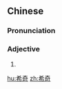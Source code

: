 ==Chinese==
{{zh-forms}}

===Pronunciation===
{{zh-pron
|m=xīqí
|c=hei1 kei4
|h=pfs=hî-khì
|mn=hi-kî
|cat=a
}}

===Adjective===
{{zh-adj}}
# {{alternative form of|稀奇|lang=zh}}

[[hu:希奇]]
[[zh:希奇]]